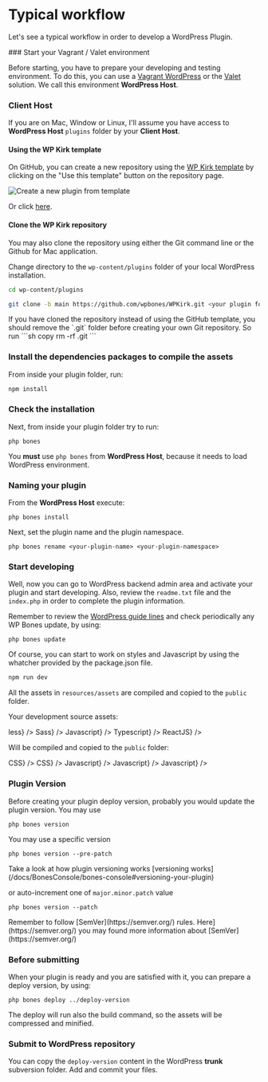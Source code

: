 
# Typical workflow

Let's see a typical workflow in order to develop a WordPress Plugin.

<Steps>
### Start your Vagrant / Valet environment

Before starting, you have to prepare your developing and testing environment. To do this, you can use a [Vagrant WordPress](https://github.com/gfazioli/VagrantUbuntu) or the [Valet](https://laravel.com/docs/10.x/valet) solution.
We call this environment **WordPress Host**.

### Client Host

If you are on Mac, Window or Linux, I'll assume you have access to **WordPress Host** `plugins` folder by your **Client Host**.

#### Using the WP Kirk template

On GitHub, you can create a new repository using the [WP Kirk template](https://github.com/wpbones/WPKirk) by clicking on the "Use this template" button on the repository page.

![Create a new plugin from template](./github-template.png)

Or click [here](https://github.com/new?template_name=WPKirk&template_owner=wpbones).

#### Clone the WP Kirk repository

You may also clone the repository using either the Git command line or the Github for Mac application.

Change directory to the `wp-content/plugins` folder of your local WordPress installation.

```sh copy
cd wp-content/plugins
```

```sh copy
git clone -b main https://github.com/wpbones/WPKirk.git <your plugin folder>
```

<Callout type="warning">
If you have cloned the repository instead of using the GitHub template, you should remove the `.git` folder before creating your own Git repository.
So run
```sh copy
rm -rf .git
```
</Callout>

### Install the dependencies packages to compile the assets

From inside your plugin folder, run:

```sh npm2yarn
npm install
```

### Check the installation

Next, from inside your plugin folder try to run:

```shell copy
php bones
```

You **must** use `php bones` from **WordPress Host**, because it needs to load WordPress environment.

### Naming your plugin

From the **WordPress Host** execute:

```shell copy
php bones install
```

Next, set the plugin name and the plugin namespace.

```shell copy
php bones rename <your-plugin-name> <your-plugin-namespace>
```

### Start developing

Well, now you can go to WordPress backend admin area and activate your plugin and start developing.
Also, review the `readme.txt` file and the `index.php` in order to complete the plugin information.

Remember to review the [WordPress guide lines](before-submit-to-wordpress-repository) and check periodically any WP Bones update, by using:

```shell copy
php bones update
```

Of course, you can start to work on styles and Javascript by using the whatcher provided by the package.json file.

```sh npm2yarn
npm run dev
```

All the assets in `resources/assets` are compiled and copied to the `public` folder.

Your development source assets:

<FileTree>
  <FileTree.Folder name="resources" defaultOpen>
      <FileTree.Folder name="assets" defaultOpen>
        <FileTree.Folder name="css" defaultOpen>
            <FileTree.File label={<FileTreeLabel type="file" name="my-styles-1.less">less</FileTreeLabel>} />
            <FileTree.File label={<FileTreeLabel type="file" name="my-styles-2.scss">Sass</FileTreeLabel>} />
        </FileTree.Folder>
        <FileTree.Folder name="js" defaultOpen>
            <FileTree.File label={<FileTreeLabel type="file" name="my-script.js">Javascript</FileTreeLabel>} />
            <FileTree.File label={<FileTreeLabel type="file" name="my-hook.ts">Typescript</FileTreeLabel>} />
            <FileTree.File label={<FileTreeLabel type="file" name="my-react-component.jsx">ReactJS</FileTreeLabel>} />
        </FileTree.Folder>
      </FileTree.Folder>
  </FileTree.Folder>
</FileTree>

Will be compiled and copied to the `public` folder:

<FileTree>
  <FileTree.Folder name="public" defaultOpen>
      <FileTree.Folder name="css" defaultOpen>
          <FileTree.File label={<FileTreeLabel type="file" name="my-styles-1.css">CSS</FileTreeLabel>} />
          <FileTree.File label={<FileTreeLabel type="file" name="my-styles-2.css">CSS</FileTreeLabel>} />
      </FileTree.Folder>
      <FileTree.Folder name="js" defaultOpen>
          <FileTree.File label={<FileTreeLabel type="file" name="my-script.js">Javascript</FileTreeLabel>} />
          <FileTree.File label={<FileTreeLabel type="file" name="my-hook.js">Javascript</FileTreeLabel>} />
          <FileTree.File label={<FileTreeLabel type="file" name="my-react-component.js">Javascript</FileTreeLabel>} />
      </FileTree.Folder>
  </FileTree.Folder>
</FileTree>

### Plugin Version

Before creating your plugin deploy version, probably you would update the plugin version. You may use

```shell copy
php bones version
```

You may use a specific version

```shell copy
php bones version --pre-patch
```

<Callout type="info">
Take a look at how plugin versioning works [versioning works](/docs/BonesConsole/bones-console#versioning-your-plugin)
</Callout>

or auto-increment one of `major.minor.patch` value

```shell copy
php bones version --patch
```

<Callout type="info">
Remember to follow [SemVer](https://semver.org/) rules.
Here](https://semver.org/) you may found more information about [SemVer](https://semver.org/)
</Callout>

### Before submitting

When your plugin is ready and you are satisfied with it, you can prepare a deploy version, by using:

```shell copy
php bones deploy ../deploy-version
```

<Callout>
The deploy will run also the build command, so the assets will be compressed and minified.
</Callout>

### Submit to WordPress repository

You can copy the `deploy-version` content in the WordPress **trunk** subversion folder. Add and commit your files.

</Steps>
